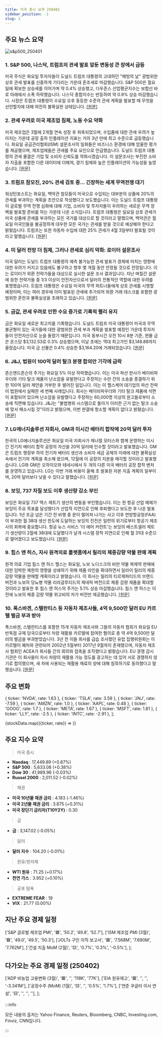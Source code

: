 ```yaml
---
title: 미국 증시 요약 250401
sidebar_position: -1
slug: 1
---
```


## 주요 뉴스 요약

![s&p500_250401](/map/250401.png)

### 1. **S&P 500, 나스닥, 트럼프의 관세 발표 앞둔 변동성 큰 장에서 급등**

미국 주식은 화요일 투자자들이 도널드 트럼프 대통령의 고대하던 "해방의 날" 광범위한 상호 관세 발표를 신중하게 기다리는 가운데 혼조세로 마감했습니다. S&P 500은 월요일에 확보한 상승세를 이어가며 약 0.4% 상승했고, 다우존스 산업평균지수는 보합선 바로 아래에서 소폭 하락했습니다. 나스닥 종합지수는 반등하여 약 0.9% 상승 마감했습니다. 시장은 트럼프 대통령이 수요일 오후 동등한 수준의 관세 계획을 발표할 때 무엇을 선언할지에 대해 여전히 불확실한 상태입니다. [[원문]](https://finance.yahoo.com/news/live/stock-market-today-sp-500-nasdaq-jump-in-volatile-session-ahead-of-trumps-tariff-reveal-200053391.html)

### 2. **관세 우려로 미국 제조업 침체, 노동 수요 약화**

미국 제조업은 3월에 2개월 연속 성장 후 위축되었으며, 수입품에 대한 관세 우려가 높아지는 가운데 공장 출하 인플레이션 지표는 거의 3년 만에 최고 수준으로 급등했습니다. 화요일 공급관리협회(ISM) 설문조사의 일화들은 비즈니스 환경에 대해 암울한 평가를 제공했으며, 제조업체들은 관세를 주요 요인으로 언급했습니다. 도널드 트럼프 대통령의 관세 물결은 기업 및 소비자 신뢰도를 약화시켰습니다. 이 설문조사는 부진한 소비자 지출을 포함한 다른 데이터에 더해져, 경기 침체와 높은 인플레이션의 가능성을 높였습니다. [[원문]](https://www.reuters.com/markets/us/us-manufacturing-slips-back-into-contraction-tariffs-angst-mounts-2025-04-01/)

### 3. **트럼프 참모진, 20% 관세 검토 중... 긴장하는 세계 무역전쟁 대기**

워싱턴포스트는 화요일, 백악관 참모들이 미국으로 수입되는 대부분의 상품에 20%의 관세를 부과하는 계획을 초안으로 작성했다고 보도했습니다. 이는 도널드 트럼프 대통령이 글로벌 무역 전쟁 심화에 대해 기업, 소비자 및 투자자들이 우려하는 새로운 무역 장벽을 발표할 준비를 하는 가운데 나온 소식입니다. 트럼프 대통령은 일요일 상호 관세가 미국 상품에 관세를 부과하는 모든 국가를 대상으로 할 것이라고 말했으며, 백악관은 월요일 미국인들을 불공정하게 대우한 모든 국가는 관세를 받을 것으로 예상해야 한다고 밝혔습니다. 트럼프는 또한 자동차 수입에 대한 25% 관세가 4월 3일부터 발효될 것이라고 말했습니다. [[원문]](https://www.reuters.com/world/us/trump-aides-draft-proposal-least-20-tariffs-most-imports-us-washington-post-2025-04-01/)

### 4. **미 달러 전망 더 침체, 그러나 관세로 심리 악화: 로이터 설문조사**

미국 달러는 도널드 트럼프 대통령의 예측 불가능한 관세 발표가 경제에 미치는 영향에 대한 우려가 커지고 있음에도 불구하고 향후 몇 개월 동안 안정될 것으로 전망됩니다. 이는 로이터가 외환 전략가들을 대상으로 실시한 설문 조사 결과입니다. 지난 며칠간 설문에 응한 전략가들 중 1/3 이상이 안전자산으로서 달러의 전통적인 역할에 대한 우려를 표명했습니다. 트럼프 대통령은 수요일 미국의 무역 파트너들에게 상호 관세를 시행할 예정이며, 이는 여러 경우에 이미 발표된 관세에 추가되어 외환 거래 데스크를 포함한 광범위한 혼란과 불확실성을 초래하고 있습니다. [[원문]](https://www.reuters.com/markets/currencies/us-dollar-outlook-more-subdued-tariffs-souring-sentiment-2025-04-01/)

### 5. **금값, 관세 우려로 인한 수요 증가로 기록적 랠리 유지**

금은 화요일 새로운 최고치를 기록했습니다. 도널드 트럼프 미국 대통령이 미국과 무역 불균형이 있는 국가들에 대한 광범위한 관세 부과 계획을 발표할 예정인 가운데 투자자들이 안전자산으로 눈을 돌렸기 때문입니다. 미국 동부시간 오전 10시 8분 기준, 현물 금은 온스당 $3,132.53로 0.3% 상승했으며, 이날 초에는 역대 최고가인 $3,148.88까지 올랐습니다. 미국 금 선물은 0.4% 상승한 $3,164.20에 거래되었습니다. [[원문]](https://www.reuters.com/markets/commodities/gold-hits-all-time-high-trumps-tariff-plans-stir-inflation-worries-2025-04-01/)

### 6. **J&J, 법원이 100억 달러 탈크 분쟁 합의안 기각에 급락**

존슨앤드존슨의 주가는 화요일 5% 이상 하락했습니다. 이는 미국 파산 판사가 베이비파우더와 기타 탈크 제품이 난소암을 유발한다고 주장하는 수만 건의 소송을 종결하기 위한 100억 달러 제안을 거부한 후 벌어진 일입니다. 이는 이 헬스케어 대기업의 파산 전략이 법원에서 실패한 세 번째 사례입니다. 회사는 베이비파우더와 기타 탈크 제품에 석면이 포함되어 있으며 난소암을 유발했다고 주장하는 60,000명 이상의 원고들로부터 소송에 직면해 있습니다. J&J는 "불법행위 시스템으로 돌아가 이러한 근거 없는 탈크 소송에 맞서 패소시킬 것"이라고 밝혔으며, 이번 판결에 항소할 계획이 없다고 밝혔습니다. [[원문]](https://www.reuters.com/business/healthcare-pharmaceuticals/jj-shares-fall-after-judge-rejects-10-billion-talc-settlement-2025-04-01/)

### 7. **LG에너지솔루션 자회사, GM과 미시간 배터리 합작에 20억 달러 투자**

한국의 LG에너지솔루션은 화요일 미국 자회사가 제너럴 모터스와 함께 운영하는 미시간 전기차 배터리 합작 공장의 자산을 20억 달러에 인수할 것이라고 발표했습니다. GM은 트럼프 행정부 하의 전기차 배터리 생산과 소비자 세금 공제의 미래에 대한 불확실성 속에서 전기차 계획을 축소해 왔으며, 12월에 이 공장의 지분을 매각할 것이라고 발표했습니다. LG와 GM은 오하이오와 테네시에서 두 개의 다른 미국 배터리 공장 합작 벤처를 운영하고 있습니다. LG는 이번 거래 비용이 올해 초 발표된 자본 지출 계획의 일부이며, 20억 달러보다 낮을 수 있다고 말했습니다. [[원문]](https://www.reuters.com/business/lg-energy-solution-jv-with-gm-sells-2-billion-assets-us-subsidiary-2025-04-01/)

### 8. **보잉, 737 차질 보도 이후 생산량 감소 부인**

보잉은 화요일 737 맥스 제트기 생산의 변동을 부인했습니다. 이는 한 항공 산업 매체가 보잉이 주요 목표를 달성했다가 산업적 지연으로 인해 후퇴했다고 보도한 후 나온 발표입니다. 1년 조금 넘은 기간 전 비행 중 문이 떨어져 나가는 사고 이후 연방항공청(FAA)이 부과한 월 38대 생산 한도에 도달하는 보잉의 진전은 일련의 위기로부터 항공기 제조사의 회복에 중요합니다. 항공 뉴스 서비스 '더 에어 커런트'는 보잉의 베스트셀러 제트기 생산량이 2월에 38대에 도달했다가 날개 시스템 장착 지연으로 인해 월 31대 수준으로 떨어졌다고 보도했습니다. [[원문]](https://www.reuters.com/business/aerospace-defense/boeing-slowed-production-737-max-31-planes-per-month-air-current-reports-2025-04-01/)

### 9. **힘스 앤 허스, 자사 원격의료 플랫폼에서 릴리의 체중감량 약물 판매 계획**

원격 의료 기업 힘스 앤 허스 헬스는 화요일, 노보 노디스크의 비만 약물 복제약 판매에 대한 임박한 제한의 영향을 상쇄하기 위해 제품 라인을 확대하면서 일라이 릴리의 체중 감량 약물을 판매할 계획이라고 밝혔습니다. 이 회사는 릴리의 티르제파티드의 브랜드 버전과 노보의 당뇨병 약물 리라글루티드의 제네릭 버전으로 체중 감량 제품을 확대할 것이라고 발표한 후 힘스 앤 허스의 주가는 5.1% 상승 마감했습니다. 힘스 앤 허스는 이전에 노보의 체중 감량 약물 위고비의 저가 버전만 제공했습니다. [[원문]](https://www.reuters.com/sustainability/boards-policy-regulation/eu-issues-458-million-euro-fine-car-manufacturers-over-vehicle-recycling-cartel-2025-04-01/)

### 10. **폭스바겐, 스텔란티스 등 자동차 제조사들, 4억 9,500만 달러 EU 카르텔 벌금 부과 받아**

폭스바겐, 스텔란티스를 포함한 15개 자동차 제조사와 그들의 자동차 협회가 화요일 EU 반독점 규제 당국으로부터 차량 재활용 카르텔에 참여한 혐의로 총 약 4억 9,500만 달러의 벌금을 부과받았습니다. 3년 전 이들 회사를 급습 조사했던 유럽 집행위원회는 이 카르텔이 폐차와 관련되어 2002년 5월부터 2017년 9월까지 존재했으며, 자동차 제조사 협회인 ACEA가 회사들 간의 회의와 접촉을 조직했다고 밝혔습니다. EU 경쟁 감시 기관은 이 회사들이 자사 차량의 재활용 가능 정도를 광고하는 데 있어 서로 경쟁하지 않기로 합의했으며, 새 차에 사용되는 재활용 재료의 양에 대해 침묵하기로 동의했다고 말했습니다. [[원문]](https://www.reuters.com/business/healthcare-pharmaceuticals/hims-hers-sell-lillys-zepbound-its-telehealth-platform-2025-04-01/)

## 주요 변화

  { ticker: 'NVDA', rate: 1.63 },
  { ticker: 'TSLA', rate: 3.59 },
  { ticker: 'JNJ', rate: -7.59 },
  { ticker: 'AMZN', rate: 1.0 },
  { ticker: 'AAPL', rate: 0.48 },
  { ticker: 'GOOG', rate: 1.7 },
  { ticker: 'META', rate: 1.67 },
  { ticker: 'MSFT', rate: 1.81 },
  { ticker: 'LLY', rate: -2.5 },
  { ticker: 'INTC', rate: -2.91 },
];

{stockData.map(({ticker, rate}) => <StockCardMini key={ticker} ticker={ticker} rate={rate}></StockCardMini>)}

## 주요 지수 요약

> 미국 증시

- **Nasdaq** : 17,449.89 (+0.87%)
- **S&P 500** : 5,633.08 (+0.38%)
- **Dow 30** : 41,989.96 (-0.03%)
- **Russel 2000** : 2,011.52 (-0.02%)

> 채권

- **미국 10년물 채권 금리** : 4.183 (-1.46%)
- **미국 2년물 채권 금리** : 3.875 (+0.31%)
- **미국 장단기 금리차(T10Y2Y)** : 0.30

> 금

- **금** : 3,147.02 (-0.05%)

> 달러

- **달러 지수** : 104.20 (-0.01%)

> 원유/원자재

- **WTI 원유** : 71.25 (+0.17%)
- **천연 가스** : 3.952 (+0.10%)

> 공포 탐욕

- **EXTREME FEAR** : 19
- **VIX** : 21.77 (0.00%)

## 지난 주요 경제 일정

  ['S&P 글로벌 제조업 PMI', '🟥', '50.2', '49.8', '52.7'],
  ['ISM 제조업 PMI (3월)', '🟥', '49.0', '49.5', '50.3'],
  ['JOLTs 구인 이직 보고서', '🟥', '7.568M', '7.690M', '7.762M'],
  ['건설 지출 MoM (2월)', '🟨', '0.7%', '0.3%', '-0.5%'],
];

<EconomicCalendar data={eventsData} />

## 다가오는 주요 경제 일정 (250402)

  ['ADP 비농업 고용변화 (3월)', '🟥', '', '118K', '77K'],
  ['EIA 원유재고', '🟥', '', '', '-3.341M'],
  ['공장수주 (MoM) (1월)', '🟨', '', '0.5%', '1.7%'],
  ['연준 쿠글러 이사 연설', '🟨', '', '', ''],
];

<EconomicCalendar data={nextEventsData} />

:::info

모든 내용의 출처는 Yahoo Finance, Reuters, Bloomberg, CNBC, Investing.com, Finviz, CNN입니다.

:::
